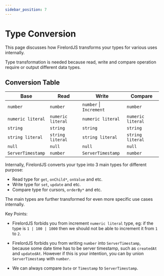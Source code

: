 ```yaml
---
sidebar_position: 7
---
```


# Type Conversion

This page discusses how FirelordJS transforms your types for various uses internally.

Type transformation is needed because read, write and compare operation require or output different data types.

## Conversion Table

| Base              | Read              | Write                   | Compare           |
| ----------------- | ----------------- | ----------------------- | ----------------- |
| `number`          | `number`          | `number` \| `Increment` | `number`          |
| `numeric literal` | `numeric literal` | `numeric literal`       | `numeric literal` |
| `string`          | `string`          | `string`                | `string`          |
| `string literal`  | `string literal`  | `string literal`        | `string literal`  |
| `null`            | `null`            | `null`                  | `null`            |
| `ServerTimestamp` | `number`          | `ServerTimestamp`       | `number`          |

Internally, FirelordJS converts your type into 3 main types for different purpose:

- Read type for `get`, `onChild*`, `onValue` and etc.
- Write type for `set`, `update` and etc.
- Compare type for cursors, `orderBy*` and etc.

The main types are further transformed for even more specific use cases internally.

Key Points:

- FirelordJS forbids you from increment `numeric literal` type, eg: if the type is `1 | 100 | 1000` then we should not be able to increment it from `1` to `2`.

- FirelordJS forbids you from writing `number` into `ServerTimestamp`, because some date time has to be server timestamp, such as `createdAt` and `updatedAt`. However if this is your intention, you can by union `ServerTimestamp` with `number`.

- We can always compare `Date` or `Timestamp` to `ServerTimestamp`.

